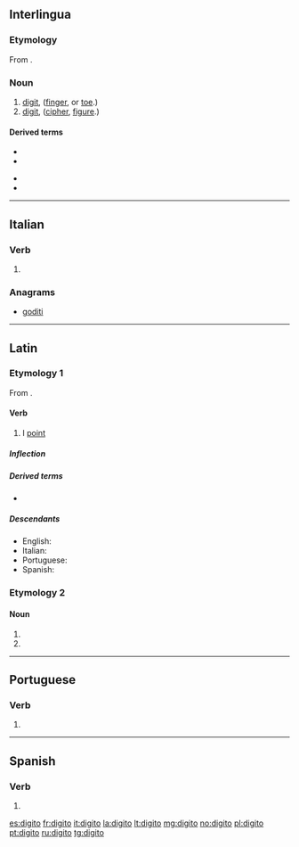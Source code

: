 {{also|digitó|dígito|digitò}}
==Interlingua==

===Etymology===
From {{etyl|la|ia}} {{m|la|digitus}}.

===Noun===
{{ia-noun}}

# [[digit]], ([[finger]], or [[toe]].)
# [[digit]], ([[cipher]], [[figure]].)

====Derived terms====
{{der-top}}
* {{l|ia|digito anular}}
* {{l|ia|digito auricular}}
{{der-mid}}
* {{l|ia|digito indice}}
* {{l|ia|digito medie}}
{{der-bottom}}

----

==Italian==

===Verb===
{{head|it|verb form}}

# {{inflection of|digitare||1|s|pres|indc|lang=it}}

===Anagrams===
* [[goditi#Italian|goditi]]

----

==Latin==

===Etymology 1===
From {{affix|la|digitus|-ō|id2=denominative}}.

====Verb====
{{la-verb|digitō|digitāre|digitāvī|digitātum|conj=1}}

# I [[point]]

=====Inflection=====
{{la-conj-1st|digit|digitāv|digitāt}}

=====Derived terms=====
* {{l|la|addigito|addigitō}}

=====Descendants=====
* English: {{l|en|digitate}}
* Italian: {{l|it|digitare}}
* Portuguese: {{l|pt|digitar}}
* Spanish: {{l|es|digitar}}

===Etymology 2===
{{nonlemma}}

====Noun====
{{la-noun-form|digitō|g=m}}

# {{inflection of|digitus||dat|s|lang=la}}
# {{inflection of|digitus||abl|s|lang=la}}

----

==Portuguese==

===Verb===
{{pt-verb-form}}

# {{pt-verb form of|digitar|ar|indicative|present|singular|first}}

----

==Spanish==

===Verb===
{{es-verb-form}}

# {{es-verb form of|ending=ar|mood=indicative|tense=present|pers=1|number=singular|digitar}}

[[es:digito]]
[[fr:digito]]
[[it:digito]]
[[la:digito]]
[[lt:digito]]
[[mg:digito]]
[[no:digito]]
[[pl:digito]]
[[pt:digito]]
[[ru:digito]]
[[tg:digito]]